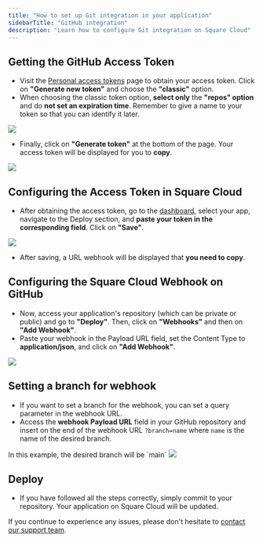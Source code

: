 ```yaml
---
title: "How to set up Git integration in your application"
sidebarTitle: "GitHub integration"
description: "Learn how to configure Git integration on Square Cloud"
---
```


## Getting the GitHub Access Token

- Visit the [Personal access tokens](https://github.com/settings/tokens) page to obtain your access token. Click on **"Generate new token"** and choose the **"classic"** option.
- When choosing the classic token option, **select only** the **"repos" option** and do **not set an expiration time**. Remember to give a name to your token so that you can identify it later.
<Frame>
  <img src="/images/articles/github/new-personal-access-token.png" style={{ borderRadius: '0.2rem' }} />
</Frame>

- Finally, click on **"Generate token"** at the bottom of the page. Your access token will be displayed for you to **copy**.
<Frame>
  <img src="/images/articles/github/copy-access-token.png" style={{ borderRadius: '0.2rem' }} />
</Frame>

## Configuring the Access Token in Square Cloud

- After obtaining the access token, go to the [dashboard](https://squarecloud.app/dashboard), select your app, navigate to the Deploy section, and **paste your token in the corresponding field**. Click on **"Save"**.
<Frame>
  <img src="/images/articles/github/deploy-webhook-git.gif" style={{ borderRadius: '0.2rem' }} />
</Frame>

- After saving, a URL webhook will be displayed that **you need to copy**.

## Configuring the Square Cloud Webhook on GitHub

- Now, access your application's repository (which can be private or public) and go to **"Deploy"**. Then, click on **"Webhooks"** and then on **"Add Webhook"**.
- Paste your webhook in the Payload URL field, set the Content Type to **application/json**, and click on **"Add Webhook"**.
<Frame>
  <img src="/images/articles/github/add-webhook.gif" style={{ borderRadius: '0.2rem' }} />
</Frame>

## Setting a branch for webhook

- If you want to set a branch for the webhook, you can set a query parameter in the webhook URL.
- Access the **webhook Payload URL** field in your GitHub repository and insert on the end of the webhook URL `?branch=name` where `name` is the name of the desired branch. 
<Note>
In this example, the desired branch will be `main` 
</Note>
<Frame>
  <img src="/images/articles/github/setting_branch.gif" style={{ borderRadius: '0.2rem' }}/>
</Frame>

## Deploy

- If you have followed all the steps correctly, simply commit to your repository. Your application on Square Cloud will be updated.

If you continue to experience any issues, please don't hesitate to [contact our support team](/company/support).

